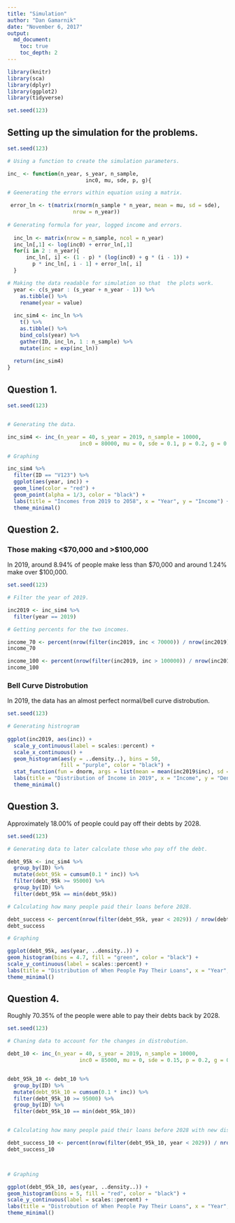 ```yaml
---
title: "Simulation"
author: "Dan Gamarnik"
date: "November 6, 2017"
output: 
  md_document:
    toc: true
    toc_depth: 2
---
```


```r
library(knitr)
library(sca)
library(dplyr)
library(ggplot2)
library(tidyverse)

set.seed(123)
```

## Setting up the simulation for the problems. 

```r

set.seed(123)

# Using a function to create the simulation parameters. 

inc_ <- function(n_year, s_year, n_sample,
                         inc0, mu, sde, p, g){

# Geenerating the errors within equation using a matrix. 

 error_ln <- t(matrix(rnorm(n_sample * n_year, mean = mu, sd = sde), 
                     nrow = n_year))
 
# Generating formula for year, logged income and errors.
  
  inc_ln <- matrix(nrow = n_sample, ncol = n_year)
  inc_ln[,1] <- log(inc0) + error_ln[,1]
  for(i in 2 : n_year){
      inc_ln[, i] <- (1 - p) * (log(inc0) + g * (i - 1)) +
        p * inc_ln[, i - 1] + error_ln[, i]
  }

# Making the data readable for simulation so that  the plots work.  
  year <- c(s_year : (s_year + n_year - 1)) %>%
    as.tibble() %>%
    rename(year = value)
  
  inc_sim4 <- inc_ln %>%
    t() %>%
    as.tibble() %>%
    bind_cols(year) %>%
    gather(ID, inc_ln, 1 : n_sample) %>%
    mutate(inc = exp(inc_ln))
  
  return(inc_sim4)
}

```
                         
## Question 1.

```r

set.seed(123)


# Generating the data. 

inc_sim4 <- inc_(n_year = 40, s_year = 2019, n_sample = 10000, 
                       inc0 = 80000, mu = 0, sde = 0.1, p = 0.2, g = 0.03)

# Graphing

inc_sim4 %>%
  filter(ID == "V123") %>%
  ggplot(aes(year, inc)) +
  geom_line(color = "red") +
  geom_point(alpha = 1/3, color = "black") +
  labs(title = "Incomes from 2019 to 2058", x = "Year", y = "Income") + 
  theme_minimal()

```

## Question 2.

### Those making <$70,000 and >$100,000

In 2019, around 8.94% of people make less than $70,000 and around 1.24% make over $100,000. 

```r

set.seed(123)

# Filter the year of 2019.

inc2019 <- inc_sim4 %>%
  filter(year == 2019)

# Getting percents for the two incomes.

income_70 <- percent(nrow(filter(inc2019, inc < 70000)) / nrow(inc2019), d = 2)
income_70

income_100 <- percent(nrow(filter(inc2019, inc > 100000)) / nrow(inc2019), d = 2)
income_100

```

### Bell Curve Distrobution

In 2019, the data has an almost perfect normal/bell curve distrobution. 

```r

set.seed(123)

# Generating histrogram 
  
ggplot(inc2019, aes(inc)) +
  scale_y_continuous(label = scales::percent) +
  scale_x_continuous() +
  geom_histogram(aes(y = ..density..), bins = 50, 
                 fill = "purple", color = "black") +
  stat_function(fun = dnorm, args = list(mean = mean(inc2019$inc), sd = sd(inc2019$inc))) +
  labs(title = "Distribution of Income in 2019", x = "Income", y = "Density") +
  theme_minimal()


```

## Question 3.

Approximately 18.00% of people could pay off their debts by 2028.

```r

set.seed(123)

# Generating data to later calculate those who pay off the debt.

debt_95k <- inc_sim4 %>%
  group_by(ID) %>%
  mutate(debt_95k = cumsum(0.1 * inc)) %>%
  filter(debt_95k >= 95000) %>%
  group_by(ID) %>%
  filter(debt_95k == min(debt_95k))

# Calculating how many people paid their loans before 2028.

debt_success <- percent(nrow(filter(debt_95k, year < 2029)) / nrow(debt_95k), d = 2)
debt_success

# Graphing

ggplot(debt_95k, aes(year, ..density..)) +
geom_histogram(bins = 4.7, fill = "green", color = "black") +
scale_y_continuous(label = scales::percent) +
labs(title = "Distribution of When People Pay Their Loans", x = "Year", y = "Density") +
theme_minimal()  
```

## Question 4.

Roughly 70.35% of the people were able to pay their debts back by 2028.

```r

set.seed(123)

# Chaning data to account for the changes in distrobution.

debt_10 <- inc_(n_year = 40, s_year = 2019, n_sample = 10000, 
                       inc0 = 85000, mu = 0, sde = 0.15, p = 0.2, g = 0.03)


debt_95k_10 <- debt_10 %>%
  group_by(ID) %>%
  mutate(debt_95k_10 = cumsum(0.1 * inc)) %>%
  filter(debt_95k_10 >= 95000) %>%
  group_by(ID) %>%
  filter(debt_95k_10 == min(debt_95k_10))


# Calculating how many people paid their loans before 2028 with new distrobution.

debt_success_10 <- percent(nrow(filter(debt_95k_10, year < 2029)) / nrow(debt_95k_10), d = 2)
debt_success_10



# Graphing

ggplot(debt_95k_10, aes(year, ..density..)) +
geom_histogram(bins = 5, fill = "red", color = "black") +
scale_y_continuous(label = scales::percent) +
labs(title = "Distrobution of When People Pay Their Loans", x = "Year", y = "Density") +
theme_minimal()  


```




